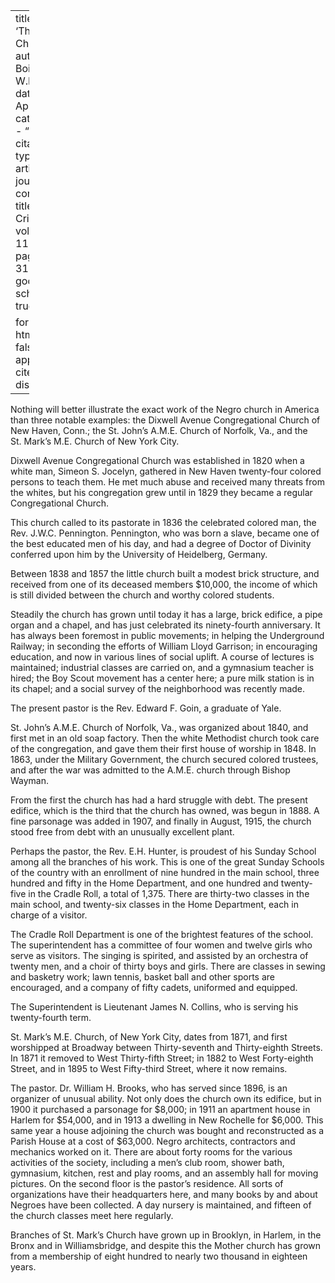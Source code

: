 
---
title: 'Three Churches'
author: Du Bois, W.E.B.
date: Apr. 1916
categories: 
  - ""
citation: 
  type: article-journal
  container-title: The Crisis
  volume: 11
  issue: 6
  page: 312-313
google-scholar: true

format:
  html:
    toc: false
    appendix-cite-as: display
---



Nothing will better illustrate the exact work of the Negro church in America than three notable examples: the Dixwell Avenue Congregational Church of New Haven, Conn.; the St. John's A.M.E. Church of Norfolk, Va., and the St. Mark's M.E. Church of New York City.

Dixwell Avenue Congregational Church was established in 1820 when a white man, Simeon S. Jocelyn, gathered in New Haven twenty-four colored persons to teach them. He met much abuse and received many threats from the whites, but his congregation grew until in 1829 they became a regular Congregational Church.

This church called to its pastorate in 1836 the celebrated colored man, the Rev. J.W.C. Pennington. Pennington, who was born a slave, became one of the best educated men of his day, and had a degree of Doctor of Divinity conferred upon him by the University of Heidelberg, Germany.

Between 1838 and 1857 the little church built a modest brick structure, and received from one of its deceased members \$10,000, the income of which is still divided between the church and worthy colored students.

Steadily the church has grown until today it has a large, brick edifice, a pipe organ and a chapel, and has just celebrated its ninety-fourth anniversary. It has always been foremost in public movements; in helping the Underground Railway; in seconding the efforts of William Lloyd Garrison; in encouraging education, and now in various lines of social uplift. A course of lectures is maintained; industrial classes are carried on, and a gymnasium teacher is hired; the Boy Scout movement has a center here; a pure milk station is in its chapel; and a social survey of the neighborhood was recently made.

The present pastor is the Rev. Edward F. Goin, a graduate of Yale.

St. John's A.M.E. Church of Norfolk, Va., was organized about 1840, and first met in an old soap factory. Then the white Methodist church took care of the congregation, and gave them their first house of worship in 1848. In 1863, under the Military Government, the church secured colored trustees, and after the war was admitted to the A.M.E. church through Bishop Wayman.

From the first the church has had a hard struggle with debt. The present edifice, which is the third that the church has owned, was begun in 1888. A fine parsonage was added in 1907, and finally in August, 1915, the church stood free from debt with an unusually excellent plant.

Perhaps the pastor, the Rev. E.H. Hunter, is proudest of his Sunday School among all the branches of his work. This is one of the great Sunday Schools of the country with an enrollment of nine hundred in the main school, three hundred and fifty in the Home Department, and one hundred and twenty-five in the Cradle Roll, a total of 1,375. There are thirty-two classes in the main school, and twenty-six classes in the Home Department, each in charge of a visitor.

The Cradle Roll Department is one of the brightest features of the school. The superintendent has a committee of four women and twelve girls who serve as visitors. The singing is spirited, and assisted by an orchestra of twenty men, and a choir of thirty boys and girls. There are classes in sewing and basketry work; lawn tennis, basket ball and other sports are encouraged, and a company of fifty cadets, uniformed and equipped.

The Superintendent is Lieutenant James N. Collins, who is serving his twenty-fourth term.

St. Mark's M.E. Church, of New York City, dates from 1871, and first worshipped at Broadway between Thirty-seventh and Thirty-eighth Streets. In 1871 it removed to West Thirty-fifth Street; in 1882 to West Forty-eighth Street, and in 1895 to West Fifty-third Street, where it now remains.

The pastor. Dr. William H. Brooks, who has served since 1896, is an organizer of unusual ability. Not only does the church own its edifice, but in 1900 it purchased a parsonage for \$8,000; in 1911 an apartment house in Harlem for \$54,000, and in 1913 a dwelling in New Rochelle for \$6,000. This same year a house adjoining the church was bought and reconstructed as a Parish House at a cost of \$63,000. Negro architects, contractors and mechanics worked on it. There are about forty rooms for the various activities of the society, including a men's club room, shower bath, gymnasium, kitchen, rest and play rooms, and an assembly hall for moving pictures. On the second floor is the pastor's residence. All sorts of organizations have their headquarters here, and many books by and about Negroes have been collected. A day nursery is maintained, and fifteen of the church classes meet here regularly.

Branches of St. Mark's Church have grown up in Brooklyn, in Harlem, in the Bronx and in Williamsbridge, and despite this the Mother church has grown from a membership of eight hundred to nearly two thousand in eighteen years.

